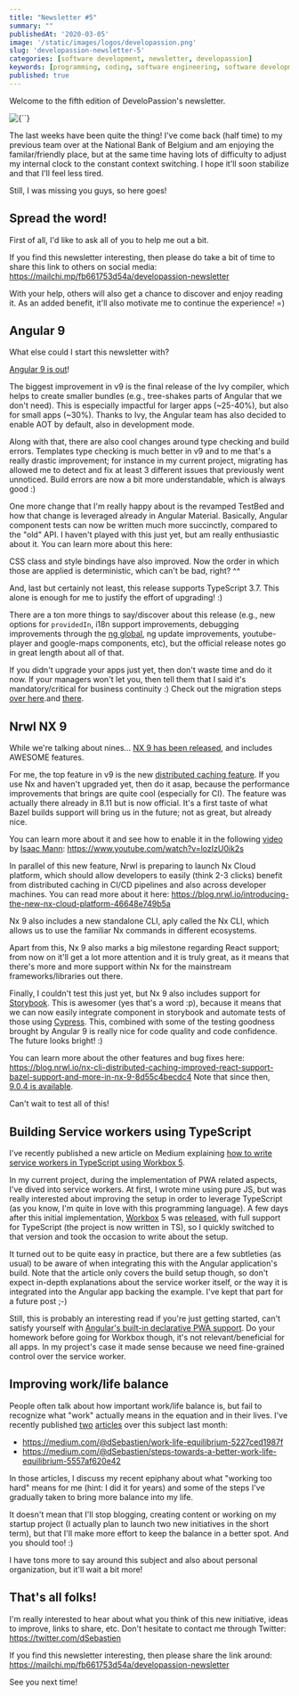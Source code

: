 ```yaml
---
title: "Newsletter #5"
summary: ""
publishedAt: '2020-03-05'
image: '/static/images/logos/developassion.png'
slug: 'developassion-newsletter-5'
categories: [software development, newsletter, developassion]
keywords: [programming, coding, software engineering, software development, it, newsletter]
published: true
---
```


Welcome to the fifth edition of DeveloPassion's newsletter.

<BlogPostCenteredContent>
  <Image
    alt={``}
    src={`/static/images/logos/developassion.png`}
    width={480}
    height={270}
    priority
  />
</BlogPostCenteredContent>

The last weeks have been quite the thing! I've come back (half time) to my previous team over at the National Bank of Belgium and am enjoying the familar/friendly place, but at the same time having lots of difficulty to adjust my internal clock to the constant context switching. I hope it'll soon stabilize and that I'll feel less tired.

Still, I was missing you guys, so here goes!

## Spread the word!

First of all, I'd like to ask all of you to help me out a bit.

If you find this newsletter interesting, then please do take a bit of time to share this link to others on social media: https://mailchi.mp/fb661753d54a/developassion-newsletter

With your help, others will also get a chance to discover and enjoy reading it. As an added benefit, it'll also motivate me to continue the experience! =)

## Angular 9

What else could I start this newsletter with?

<a href="https://blog.angular.io/version-9-of-angular-now-available-project-ivy-has-arrived-23c97b63cfa3" rel="noopener">Angular 9 is out</a>!

The biggest improvement in v9 is the final release of the Ivy compiler, which helps to create smaller bundles (e.g., tree-shakes parts of Angular that we don't need). This is especially impactful for larger apps (~25-40%), but also for small apps (~30%). Thanks to Ivy, the Angular team has also decided to enable AOT by default, also in development mode.

Along with that, there are also cool changes around type checking and build errors. Templates type checking is much better in v9 and to me that's a really drastic improvement; for instance in my current project, migrating has allowed me to detect and fix at least 3 different issues that previously went unnoticed. Build errors are now a bit more understandable, which is always good :)

One more change that I'm really happy about is the revamped TestBed and how that change is leveraged already in Angular Material. Basically, Angular component tests can now be written much more succinctly, compared to the "old" API. I haven't played with this just yet, but am really enthusiastic about it. You can learn more about this here:

CSS class and style bindings have also improved. Now the order in which those are applied is deterministic, which can't be bad, right? ^^

And, last but certainly not least, this release supports TypeScript 3.7. This alone is enough for me to justify the effort of upgrading! :)

There are a ton more things to say/discover about this release (e.g., new options for `providedIn`, i18n support improvements, debugging improvements through the <a href="https://angular.io/api/core/global" rel="noopener">ng global</a>, ng update improvements, youtube-player and google-maps components, etc), but the official release notes go in great length about all of that.

If you didn't upgrade your apps just yet, then don't waste time and do it now. If your managers won't let you, then tell them that I said it's mandatory/critical for business continuity :)
Check out the migration steps <a href="https://update.angular.io/" rel="noopener">over here</a>.and <a href="https://angular.io/guide/updating-to-version-9" rel="noopener">there</a>.

## Nrwl NX 9

While we're talking about nines... <a href="https://blog.nrwl.io/nx-cli-distributed-caching-improved-react-support-bazel-support-and-more-in-nx-9-8d55c4becdc4" rel="noopener">NX 9 has been released</a>, and includes AWESOME features.

For me, the top feature in v9 is the new <a href="https://blog.nrwl.io/distributed-caching-in-nx-164edfbc68e0" rel="noopener">distributed caching feature</a>. If you use Nx and haven't upgraded yet, then do it asap, because the performance improvements that brings are quite cool (especially for CI). The feature was actually there already in 8.11 but is now official. It's a first taste of what Bazel builds support will bring us in the future; not as great, but already nice.

You can learn more about it and see how to enable it in the following <a href="https://www.youtube.com/watch?v=lozIzU0ik2s" rel="noopener">video</a> by <a href="https://twitter.com/mannisaac" rel="noopener">Isaac Mann</a>: https://www.youtube.com/watch?v=lozIzU0ik2s

In parallel of this new feature, Nrwl is preparing to launch  Nx Cloud platform, which should allow developers to easily (think 2-3 clicks) benefit from distributed caching in CI/CD pipelines and also across developer machines. You can read more about it here: https://blog.nrwl.io/introducing-the-new-nx-cloud-platform-46648e749b5a

Nx 9 also includes a new standalone CLI, aply called the Nx CLI, which allows us to use the familiar Nx commands in different ecosystems.

Apart from this, Nx 9 also marks a big milestone regarding React support; from now on it'll get a lot more attention and it is truly great, as it means that there's more and more support within Nx for the mainstream frameworks/libraries out there.

Finally, I couldn't test this just yet, but Nx 9 also includes support for <a href="https://storybook.js.org/" rel="nooopener">Storybook</a>. This is awesomer (yes that's a word :p), because it means that we can now easily integrate component in storybook and automate tests of those using <a href="https://www.cypress.io/" rel="noopener">Cypress</a>. This, combined with some of the testing goodness brought by Angular 9 is really nice for code quality and code confidence. The future looks bright! :)

You can learn more about the other features and bug fixes here: https://blog.nrwl.io/nx-cli-distributed-caching-improved-react-support-bazel-support-and-more-in-nx-9-8d55c4becdc4
Note that since then, <a href="https://github.com/nrwl/nx/releases/tag/9.0.4" rel="noopener">9.0.4 is available</a>.

Can't wait to test all of this!

## Building Service workers using TypeScript

I've recently published a new article on Medium explaining <a href="https://medium.com/@dSebastien/building-a-service-worker-with-workbox-5-typescript-webpack-and-angular-5015ba76340b" rel="noopener">how to write service workers in TypeScript using Workbox 5</a>.

In my current project, during the implementation of PWA related aspects, I've dived into service workers. At first, I wrote mine using pure JS, but was really interested about improving the setup in order to leverage TypeScript (as you know, I'm quite in love with this programming language). A few days after this initial implementation, <a href="https://developers.google.com/web/tools/workbox" rel="noopener">Workbox</a> 5 was <a href="https://github.com/GoogleChrome/workbox/releases/tag/v5.0.0" rel="noopener">released</a>, with full support for TypeScript (the project is now written in TS), so I quickly switched to that version and took the occasion to write about the setup.

It turned out to be quite easy in practice, but there are a few subtleties (as usual) to be aware of when integrating this with the Angular application's build. Note that the article only covers the build setup though, so don't expect in-depth explanations about the service worker itself, or the way it is integrated into the Angular app backing the example. I've kept that part for a future post ;-)

Still, this is probably an interesting read if you're just getting started, can't satisfy yourself with <a href="https://angular.io/guide/service-worker-getting-started" rel="noopener">Angular's built-in declarative PWA support</a>. Do your homework before going for Workbox though, it's not relevant/beneficial for all apps. In my project's case it made sense because we need fine-grained control over the service worker.

## Improving work/life balance

People often talk about how important work/life balance is, but fail to recognize what "work" actually means in the equation and in their lives. I've recently published <a href="https://medium.com/@dSebastien/work-life-equilibrium-5227ced1987f" rel="noopener">two</a> <a href="https://medium.com/@dSebastien/steps-towards-a-better-work-life-equilibrium-5557af620e42" rel="noopener">articles</a> over this subject last month:

* https://medium.com/@dSebastien/work-life-equilibrium-5227ced1987f
* https://medium.com/@dSebastien/steps-towards-a-better-work-life-equilibrium-5557af620e42

In those articles, I discuss my recent epiphany about what "working too hard" means for me (hint: I did it for years) and some of the steps I've gradually taken to bring more balance into my life.

It doesn't mean that I'll stop blogging, creating content or working on my startup project (I actually plan to launch two new initiatives in the short term), but that I'll make more effort to keep the balance in a better spot. And you should too! :)

I have tons more to say around this subject and also about personal organization, but it'll wait a bit more!

## That's all folks!

I'm really interested to hear about what you think of this new initiative, ideas to improve, links to share, etc. Don't hesitate to contact me through Twitter: https://twitter.com/dSebastien

If you find this newsletter interesting, then please share the link around: https://mailchi.mp/fb661753d54a/developassion-newsletter

See you next time!

<BlogPostSignature />
